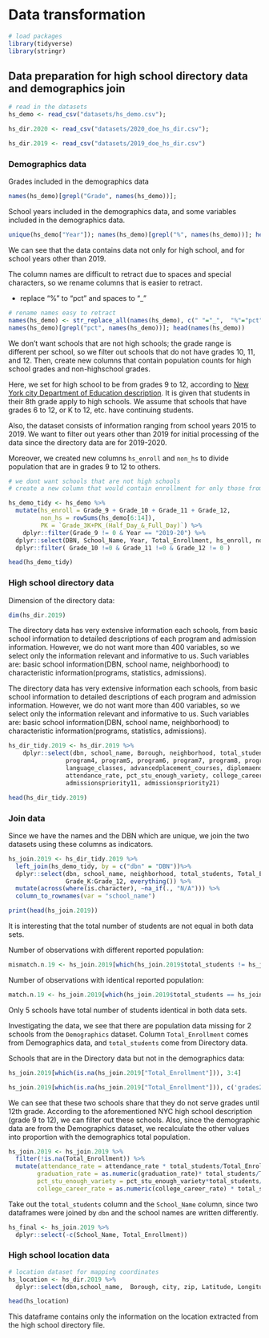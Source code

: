 # Data transformation

```r
# load packages
library(tidyverse)
library(stringr)
```


## Data preparation for high school directory data and demographics join
```r
# read in the datasets
hs_demo <- read_csv("datasets/hs_demo.csv");

hs_dir.2020 <- read_csv("datasets/2020_doe_hs_dir.csv");

hs_dir.2019 <- read_csv("datasets/2019_doe_hs_dir.csv")
```


### Demographics data

Grades included in the demographics data
```r
names(hs_demo)[grepl("Grade", names(hs_demo))];
```

School years included in the demographics data, and some variables included in the demographics data.
```r
unique(hs_demo["Year"]); names(hs_demo)[grepl("%", names(hs_demo))]; head(names(hs_demo))
```

We can see that the data contains data not only for high school, and for school years other than 2019.

The column names are difficult to retract due to spaces and special characters, so we rename columns that is easier to retract.

* replace "%" to "pct" and spaces to "_"
```r
# rename names easy to retract
names(hs_demo) <- str_replace_all(names(hs_demo), c(" "="_",  "%"="pct", "#"="n"))
names(hs_demo)[grepl("pct", names(hs_demo))]; head(names(hs_demo))
```


We don't want schools that are not high schools; the grade range is different per school, so we filter out schools that do not have grades 10, 11, and 12. 
Then, create new columns that contain population counts for high school grades and non-highschool grades.

Here, we set for high school to be from grades 9 to 12, according to [New York city Department of Education description](https://www.schools.nyc.gov/enrollment/enroll-grade-by-grade/high-school). It is given that students in their 8th grade apply to high schools. We assume that schools that have grades 6 to 12, or K to 12, etc. have continuing students.

Also, the dataset consists of information ranging from school years 2015 to 2019. We want to filter out years other than 2019 for initial processing of the data since the directory data are for 2019-2020.

Moreover, we created new columns `hs_enroll` and `non_hs` to divide population that are in grades 9 to 12 to others.

```r
# we dont want schools that are not high schools
# create a new column that would contain enrollment for only those from Grade 9(hs) and other

hs_demo_tidy <- hs_demo %>% 
  mutate(hs_enroll = Grade_9 + Grade_10 + Grade_11 + Grade_12,
         non_hs = rowSums(hs_demo[6:14]),
         PK = `Grade_3K+PK_(Half_Day_&_Full_Day)`) %>%
    dplyr::filter(Grade_9 != 0 & Year == "2019-20") %>% 
  dplyr::select(DBN, School_Name, Year, Total_Enrollment, hs_enroll, non_hs, everything(), -`Grade_3K+PK_(Half_Day_&_Full_Day)`) %>%
  dplyr::filter( Grade_10 !=0 & Grade_11 !=0 & Grade_12 != 0 )

head(hs_demo_tidy)
```


### High school directory data

Dimension of the directory data:
```r
dim(hs_dir.2019)
```

The directory data has very extensive information each schools, from basic school information to detailed descriptions of each program and admission information.
However, we do not want more than 400 variables, so we select only the information relevant and informative to us.
Such variables are: basic school information(DBN, school name, neighborhood) to characteristic information(programs, statistics, admissions).

The directory data has very extensive information each schools, from basic school information to detailed descriptions of each program and admission information.
However, we do not want more than 400 variables, so we select only the information relevant and informative to us.
Such variables are: basic school information(DBN, school name, neighborhood) to characteristic information(programs, statistics, admissions).


```r
hs_dir_tidy.2019 <- hs_dir.2019 %>% 
    dplyr::select(dbn, school_name, Borough, neighborhood, total_students, grades2018, finalgrades, program1, program2,program3,
                program4, program5, program6, program7, program8, program9, program10,
                language_classes, advancedplacement_courses, diplomaendorsements,graduation_rate,
                attendance_rate, pct_stu_enough_variety, college_career_rate, specialized, 
                admissionspriority11, admissionspriority21)

head(hs_dir_tidy.2019)
```


### Join data

Since we have the names and the DBN which are unique, we join the two datasets using these columns as indicators.

```r
hs_join.2019 <- hs_dir_tidy.2019 %>% 
  left_join(hs_demo_tidy, by = c("dbn" = "DBN"))%>% 
  dplyr::select(dbn, school_name, neighborhood, total_students, Total_Enrollment, hs_enroll, non_hs, grades2018, PK,
                Grade_K:Grade_12, everything()) %>% 
  mutate(across(where(is.character), ~na_if(., "N/A"))) %>% 
  column_to_rownames(var = "school_name")

print(head(hs_join.2019))
```

It is interesting that the total number of students are not equal in both data sets.

Number of observations with different reported population:
```r
mismatch.n.19 <- hs_join.2019[which(hs_join.2019$total_students != hs_join.2019$Total_Enrollment), ]; dim(mismatch.n.19)
```

Number of observations with identical reported population:
```r
match.n.19 <- hs_join.2019[which(hs_join.2019$total_students == hs_join.2019$Total_Enrollment), ]; dim(match.n.19)
```

Only 5 schools have total number of students identical in both data sets.


Investigating the data, we see that there are population data missing for 2 schools from the `Demographics` dataset.
Column `Total_Enrollment` comes from Demographics data, and `total_students` come from Directory data.

Schools that are in the Directory data but not in the demographics data:
```r
hs_join.2019[which(is.na(hs_join.2019["Total_Enrollment"])), 3:4]
```

```r
hs_join.2019[which(is.na(hs_join.2019["Total_Enrollment"])), c('grades2018', 'finalgrades')]
```

We can see that these two schools share that they do not serve grades until 12th grade.
According to the aforementioned NYC high school description (grade 9 to 12), we can filter out these schools.
Also, since the demographic data are from the Demographics dataset, we recalculate the other values into proportion with the demographics total population.

```r
hs_join.2019 <- hs_join.2019 %>% 
  filter(!is.na(Total_Enrollment)) %>% 
  mutate(attendance_rate = attendance_rate * total_students/Total_Enrollment,
        graduation_rate = as.numeric(graduation_rate)* total_students/Total_Enrollment ,
        pct_stu_enough_variety = pct_stu_enough_variety*total_students/Total_Enrollment ,
        college_career_rate = as.numeric(college_career_rate) * total_students/Total_Enrollment)
```

Take out the `total_students` column and the `School_Name` column, since two dataframes were joined by `dbn` and the school names are written differently.

```r
hs_final <- hs_join.2019 %>% 
  dplyr::select(-c(School_Name, Total_Enrollment))
```



### High school location data
```r
# location dataset for mapping coordinates
hs_location <- hs_dir.2019 %>% 
  dplyr::select(dbn,school_name,  Borough, city, zip, Latitude, Longitude, `Census Tract`, NTA)

head(hs_location)
```

This dataframe contains only the information on the location extracted from the high school directory file.
